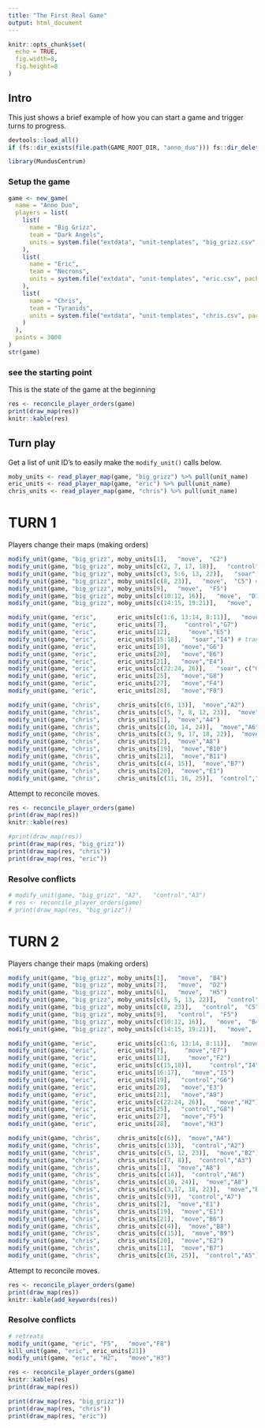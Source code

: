 ```yaml
---
title: "The First Real Game"
output: html_document
---
```


```r
knitr::opts_chunk$set(
  echo = TRUE,
  fig.width=8,
  fig.height=8
)
```

## Intro

This just shows a brief example of how you can start a game and trigger turns to progress.

```r
devtools::load_all()
if (fs::dir_exists(file.path(GAME_ROOT_DIR, "anno_duo"))) fs::dir_delete(file.path(GAME_ROOT_DIR, "anno_duo"))
```
```r
library(MundusCentrum)
```

### Setup the game

```r
game <- new_game(
  name = "Anno Duo",
  players = list(
    list(
      name = "Big Grizz",
      team = "Dark Angels",
      units = system.file("extdata", "unit-templates", "big_grizz.csv", package = "MundusCentrum")
    ),
    list(
      name = "Eric",
      team = "Necrons",
      units = system.file("extdata", "unit-templates", "eric.csv", package = "MundusCentrum")
    ),
    list(
      name = "Chris",
      team = "Tyranids",
      units = system.file("extdata", "unit-templates", "chris.csv", package = "MundusCentrum")
    )
  ),
  points = 3000
)
str(game)
```

### see the starting point
This is the state of the game at the beginning

```r
res <- reconcile_player_orders(game)
print(draw_map(res))
knitr::kable(res)
```

## Turn play

Get a list of unit ID's to easily make the `modify_unit()` calls below.

```r
moby_units <- read_player_map(game, "big_grizz") %>% pull(unit_name)
eric_units <- read_player_map(game, "eric") %>% pull(unit_name)
chris_units <- read_player_map(game, "chris") %>% pull(unit_name)
```

# TURN 1
Players change their maps (making orders)

```r
modify_unit(game, "big_grizz", moby_units[1],   "move",  "C2")
modify_unit(game, "big_grizz", moby_units[c(2, 7, 17, 18)],   "control",  "D4")
modify_unit(game, "big_grizz", moby_units[c(3, 5:6, 13, 22)],   "soar",  "H2") # transport
modify_unit(game, "big_grizz", moby_units[c(8, 23)],   "move",  "C5") # transport
modify_unit(game, "big_grizz", moby_units[9],   "move",  "F5")
modify_unit(game, "big_grizz", moby_units[c(10:12, 16)],   "move",  "D1")
modify_unit(game, "big_grizz", moby_units[c(14:15, 19:21)],   "move",  "F5")

modify_unit(game, "eric",      eric_units[c(1:6, 13:14, 8:11)],   "move",  "E7")
modify_unit(game, "eric",      eric_units[7],     "control","G7")
modify_unit(game, "eric",      eric_units[12],     "move","E5")
modify_unit(game, "eric",      eric_units[15:18],   "soar","I4") # transport
modify_unit(game, "eric",      eric_units[19],   "move","G6")
modify_unit(game, "eric",      eric_units[20],   "move","E6")
modify_unit(game, "eric",      eric_units[21],   "move","E4")
modify_unit(game, "eric",      eric_units[c(22:24, 26)],   "soar", c("G8","H3")) # transport
modify_unit(game, "eric",      eric_units[25],   "move","G8")
modify_unit(game, "eric",      eric_units[27],   "move","F4")
modify_unit(game, "eric",      eric_units[28],   "move","F8")

modify_unit(game, "chris",     chris_units[c(6, 13)],  "move","A2")
modify_unit(game, "chris",     chris_units[c(5, 7, 8, 12, 23)],  "move","A3")
modify_unit(game, "chris",     chris_units[1],  "move","A4")
modify_unit(game, "chris",     chris_units[c(10, 14, 24)],  "move","A6")
modify_unit(game, "chris",     chris_units[c(3, 9, 17, 18, 22)],  "move","A7")
modify_unit(game, "chris",     chris_units[2],  "move","A8")
modify_unit(game, "chris",     chris_units[19],  "move","B10")
modify_unit(game, "chris",     chris_units[21],  "move","B11")
modify_unit(game, "chris",     chris_units[c(4, 15)],  "move","B7")
modify_unit(game, "chris",     chris_units[20],  "move","E1")
modify_unit(game, "chris",     chris_units[c(11, 16, 25)],  "control","A5")

```

Attempt to reconcile moves.

```r
res <- reconcile_player_orders(game)
print(draw_map(res))
knitr::kable(res)
```

```r
#print(draw_map(res))
print(draw_map(res, "big_grizz"))
print(draw_map(res, "chris"))
print(draw_map(res, "eric"))

```

### Resolve conflicts

```r
# modify_unit(game, "big_grizz", "A2",   "control","A3")
# res <- reconcile_player_orders(game)
# print(draw_map(res, "big_grizz"))
```

# TURN 2
Players change their maps (making orders)

```r
modify_unit(game, "big_grizz", moby_units[1],   "move",  "B4")
modify_unit(game, "big_grizz", moby_units[7],   "move",  "D2")
modify_unit(game, "big_grizz", moby_units[6],   "move",  "H5")
modify_unit(game, "big_grizz", moby_units[c(3, 5, 13, 22)],   "control",  "H2")
modify_unit(game, "big_grizz", moby_units[c(8, 23)],   "control",  "C5")
modify_unit(game, "big_grizz", moby_units[9],   "control",  "F5")
modify_unit(game, "big_grizz", moby_units[c(10:12, 16)],   "move",  "B4")
modify_unit(game, "big_grizz", moby_units[c(14:15, 19:21)],   "move",  "C5")

modify_unit(game, "eric",      eric_units[c(1:6, 13:14, 8:11)],   "move",  "E5")
modify_unit(game, "eric",      eric_units[7],     "move","E7")
modify_unit(game, "eric",      eric_units[12],     "move","F2")
modify_unit(game, "eric",      eric_units[c(15,18)],     "control","I4")
modify_unit(game, "eric",      eric_units[16:17],   "move","I5")
modify_unit(game, "eric",      eric_units[19],   "control","G6")
modify_unit(game, "eric",      eric_units[20],   "move","E3")
modify_unit(game, "eric",      eric_units[21],   "move","A8")
modify_unit(game, "eric",      eric_units[c(22:24, 26)],   "move","H2")
modify_unit(game, "eric",      eric_units[25],   "control","G8")
modify_unit(game, "eric",      eric_units[27],   "move","F5")
modify_unit(game, "eric",      eric_units[28],   "move","H3")

modify_unit(game, "chris",     chris_units[c(6)],  "move","A4")
modify_unit(game, "chris",     chris_units[c(13)],  "control","A2")
modify_unit(game, "chris",     chris_units[c(5, 12, 23)],  "move","B2")
modify_unit(game, "chris",     chris_units[c(7, 8)],  "control","A3")
modify_unit(game, "chris",     chris_units[1],  "move","A8")
modify_unit(game, "chris",     chris_units[c(14)],  "control","A6")
modify_unit(game, "chris",     chris_units[c(10, 24)],  "move","A8")
modify_unit(game, "chris",     chris_units[c(3,17, 18, 22)],  "move","B9")
modify_unit(game, "chris",     chris_units[c(9)],  "control","A7")
modify_unit(game, "chris",     chris_units[2],  "move","E1")
modify_unit(game, "chris",     chris_units[19],  "move","E1")
modify_unit(game, "chris",     chris_units[21],  "move","B6")
modify_unit(game, "chris",     chris_units[c(4)],  "move","B8")
modify_unit(game, "chris",     chris_units[c(15)],  "move","B9")
modify_unit(game, "chris",     chris_units[20],  "move","E2")
modify_unit(game, "chris",     chris_units[11],  "move","B7")
modify_unit(game, "chris",     chris_units[c(16, 25)],  "control","A5")

```

Attempt to reconcile moves.

```r
res <- reconcile_player_orders(game)
print(draw_map(res))
knitr::kable(add_keywords(res))
```



### Resolve conflicts

```r
# retreats
modify_unit(game, "eric", "F5",   "move","F8")
kill_unit(game, "eric", eric_units[21])
modify_unit(game, "eric", "H2",   "move","H3")

res <- reconcile_player_orders(game)
knitr::kable(res)
print(draw_map(res))
```


```r
print(draw_map(res, "big_grizz"))
print(draw_map(res, "chris"))
print(draw_map(res, "eric"))

```
